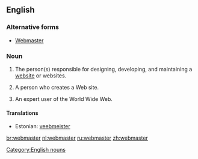 ==English==

===Alternative forms===
* [[Webmaster]]

===Noun===
{{infl|en|noun|plural|webmasters|feminine|webmistress|genderless|webster}}

# The person(s) responsible for designing, developing, and maintaining a [[website]] or websites.
# {{rfv-sense}} A person who creates a Web site.
# {{rfv-sense}} {{rare}} An expert user of the World Wide Web.

====Translations====
{{trans-top|the person responsible for maintaining a website}}
* Estonian: [[veebmeister]]
{{trans-mid}}
{{trans-bottom}}

[[Category:English nouns]]

[[br:webmaster]]
[[nl:webmaster]]
[[ru:webmaster]]
[[zh:webmaster]]